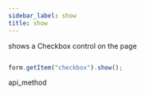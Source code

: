 ```yaml
---
sidebar_label: show
title: show
---
```



          


<Short>
 shows a Checkbox control on the page



</Short>


~~~js

form.getItem("checkbox").show(); 


~~~
 api_method

<Descr>





</Descr>

